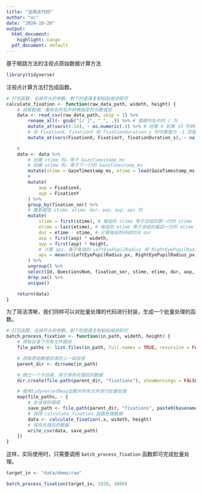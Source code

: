 ```yaml
---
title: "注视点代码"
author: "xc"
date: "2024-10-20"
output:
  html_document:
    highlight: tango
  pdf_document: default
---
```

基于眼跳方法的注视点原始数据计算方法

```r
library(tidyverse)
```

注视点计算方法打包成函数。
```r
# 打包函数，去掉开头的参数，剩下的直接复制粘贴缩进即可
calculate_fixation <- function(raw_data_path, wideth, height) {
    # 读取数据、重命名列名并转换指定列为数值型
    data <- read_csv(raw_data_path, skip = 1) %>%
        rename_all(~ gsub("[/ ]", "_", .)) %>% # 替换列名中的 / 为 _
        mutate_at(vars(4:14), ~ as.numeric(.)) %>% # 将第 4 到第 14 列转换为数值型
        # 将 FixationX、FixationY 和 fixationDuration_s 列中数值为 -1 的值转换为 NA
        mutate_at(vars(FixationX, FixationY, fixationDuration_s), ~ na_if(., -1))

    #
    data <- data %>%
        # 创建 stime 列，等于 GazeTimestamp_ms
        # 创建 etime 列，等于下一行的 GazeTimestamp_ms
        mutate(stime = GazeTimestamp_ms, etime = lead(GazeTimestamp_ms)) %>%
        #
        mutate(
            axp = FixationX,
            ayp = FixationY
        ) %>%
        group_by(fixation_ser) %>%
        # 重新赋值 stime、etime、dur、axp、ayp、aps 列
        mutate(
            stime = first(stime), # 每组的 stime 等于该组的第一行的 stime
            etime = last(etime), # 每组的 etime 等于该组的最后一行的 etime
            dur = etime - stime, # 计算每组的持续时间 dur
            axp = first(axp) * wideth,
            ayp = first(ayp) * height,
            # 计算 aps，等于每组的 LeftEyePupilRadius 和 RightEyePupilRadius 的平均值
            aps = mean(c(LeftEyePupilRadius_px, RightEyePupilRadius_px), na.rm = TRUE)
        ) %>%
        ungroup() %>%
        select(Id, QuestionsNum, fixation_ser, stime, etime, dur, axp, ayp, aps) %>%
        drop_na() %>%
        unique()

    return(data)
}
```

为了简洁清晰，我们同样可以对批量处理的代码进行封装，生成一个批量处理的函数。
```r
# 打包函数，去掉开头的参数，剩下的直接复制粘贴缩进即可
batch_process_fixation <- function(in_path, wideth, height) {
    # 获取目录下所有文件路径
    file_paths <- list.files(in_path, full.names = TRUE, recursive = FALSE)

    # 获取原始数据目录的上一级目录
    parent_dir <- dirname(in_path)

    # 建立一个子目录，用于保存处理后的数据
    dir.create(file.path(parent_dir, "fixations"), showWarnings = FALSE)

    # 使用tidyverse的map函数对所有文件进行批量处理
    map(file_paths, ~ {
        # 生成保存路径
        save_path <- file.path(parent_dir, "fixations", paste0(basename(.x), "_fixations.csv"))
        # 调用 calculate_fixation 函数处理数据
        data <- calculate_fixation(.x, wideth, height)
        # 保存处理后的数据
        write_csv(data, save_path)
    })
}
```

这样，实际使用时，只需要调用 `batch_process_fixation` 函数即可完成批量处理。
```r
target_in <- "data/demo/raw"

batch_process_fixation(target_in, 1920, 1080)
```

